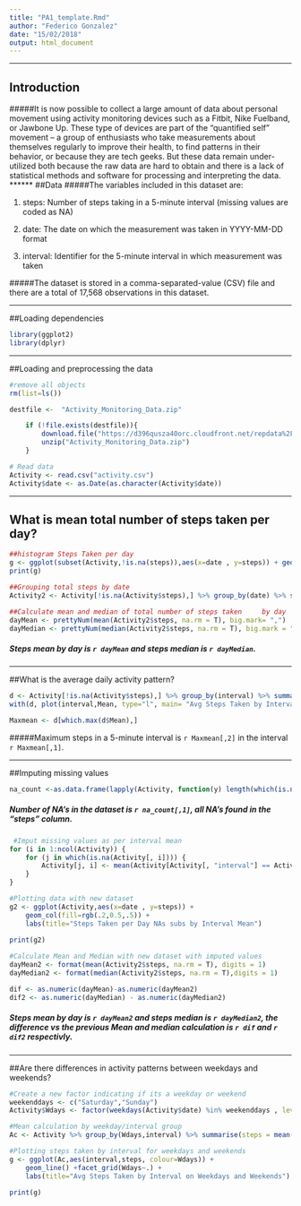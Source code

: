 ```yaml
---
title: "PA1_template.Rmd"
author: "Federico Gonzalez"
date: "15/02/2018"
output: html_document
---
```

******
## Introduction
#####It is now possible to collect a large amount of data about personal movement using activity monitoring devices such as a Fitbit, Nike Fuelband, or Jawbone Up. These type of devices are part of the "quantified self" movement -- a group of enthusiasts who take measurements about themselves regularly to improve their health, to find patterns in their behavior, or because they are tech geeks. But these data remain under-utilized both because the raw data are hard to obtain and there is a lack of statistical methods and software for processing and interpreting the data.
******
##Data
#####The variables included in this dataset are:

1. steps: Number of steps taking in a 5-minute interval (missing values are coded as NA)

2. date: The date on which the measurement was taken in YYYY-MM-DD format

3. interval: Identifier for the 5-minute interval in which measurement was taken

#####The dataset is stored in a comma-separated-value (CSV) file and there are a total of 17,568 observations in this dataset.

******
##Loading dependencies
```r

library(ggplot2)
library(dplyr)

```
******
##Loading and preprocessing the data
```r
#remove all objects
rm(list=ls())

destfile <-  "Activity_Monitoring_Data.zip"

    if (!file.exists(destfile)){
        download.file("https://d396qusza40orc.cloudfront.net/repdata%2Fdata%2Factivity.zip","Activity_Monitoring_Data.zip")
        unzip("Activity_Monitoring_Data.zip")
    }

# Read data
Activity <- read.csv("activity.csv")
Activity$date <- as.Date(as.character(Activity$date))
```
******
## What is mean total number of steps taken per day?
```r
##histogram Steps Taken per day
g <- ggplot(subset(Activity,!is.na(steps)),aes(x=date , y=steps)) + geom_col(fill="blue") + labs(title="Steps Taken per Day")
print(g)

##Grouping total steps by date
Activity2 <- Activity[!is.na(Activity$steps),] %>% group_by(date) %>% summarise(steps=sum(steps))

##Calculate mean and median of total number of steps taken     by day
dayMean <- prettyNum(mean(Activity2$steps, na.rm = T), big.mark= ",")
dayMedian <- prettyNum(median(Activity2$steps, na.rm = T), big.mark = ",")

```

##### Steps mean by day is `r dayMean` and steps median is `r dayMedian`.

******
##What is the average daily activity pattern?

```r

d <- Activity[!is.na(Activity$steps),] %>% group_by(interval) %>% summarise(Mean = mean(steps))
with(d, plot(interval,Mean, type="l", main= "Avg Steps Taken by Interval" ))

Maxmean <- d[which.max(d$Mean),]

```

#####Maximum steps in a 5-minute interval is `r Maxmean[,2]` in the interval `r Maxmean[,1]`.

******
##Imputing missing values

```r

na_count <-as.data.frame(lapply(Activity, function(y) length(which(is.na(y)))))

```
##### Number of NA's in the dataset is `r na_count[,1]`, all NA's found in the "steps" column.

```r

 #Imput missing values as per interval mean
for (i in 1:ncol(Activity)) {
    for (j in which(is.na(Activity[, i]))) {
        Activity[j, i] <- mean(Activity[Activity[, "interval"] == Activity[j, "interval"], i],  na.rm = TRUE)
    }
}

#Plotting data with new dataset
g2 <- ggplot(Activity,aes(x=date , y=steps)) + 
    geom_col(fill=rgb(.2,0.5,.5)) + 
    labs(title="Steps Taken per Day NAs subs by Interval Mean")

print(g2)
       
#Calculate Mean and Median with new dataset with imputed values
dayMean2 <- format(mean(Activity2$steps, na.rm = T), digits = 1)
dayMedian2 <- format(median(Activity2$steps, na.rm = T),digits = 1)

dif <- as.numeric(dayMean)-as.numeric(dayMean2)
dif2 <- as.numeric(dayMedian) - as.numeric(dayMedian2)
```
##### Steps mean by day is `r dayMean2` and steps median is `r dayMedian2`, the difference vs the previous Mean and median calculation is `r dif` and `r dif2` respectivly.

******
##Are there differences in activity patterns between weekdays and weekends?

```r

#Create a new factor indicating if its a weekday or weekend
weekenddays <- c("Saturday","Sunday")
Activity$Wdays <- factor(weekdays(Activity$date) %in% weekenddays , levels = c(FALSE,TRUE), labels = c("Weekdays","Weekend"))

#Mean calculation by weekday/interval group
Ac <- Activity %>% group_by(Wdays,interval) %>% summarise(steps = mean(steps))

#Plotting steps taken by interval for weekdays and weekends
g <- ggplot(Ac,aes(interval,steps, colour=Wdays)) + 
    geom_line() +facet_grid(Wdays~.) + 
    labs(title="Avg Steps Taken by Interval on Weekdays and Weekends")

print(g)
```
